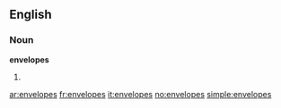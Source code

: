 ==English==

===Noun===
'''envelopes'''

# {{plural of|[[envelope]]}}

[[ar:envelopes]]
[[fr:envelopes]]
[[it:envelopes]]
[[no:envelopes]]
[[simple:envelopes]]